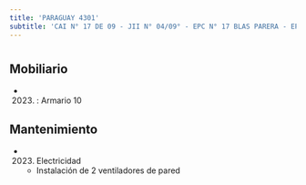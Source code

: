 ```yaml
---
title: 'PARAGUAY 4301'
subtitle: 'CAI N° 17 DE 09 - JII N° 04/09° - EPC N° 17 BLAS PARERA - EPA N° 17 BLAS PARERA'
---
```


#


## Mobiliario

*  (2023) : Armario 10 





## Mantenimiento

*  (2023) Electricidad 
    + Instalación de 2 ventiladores de pared



